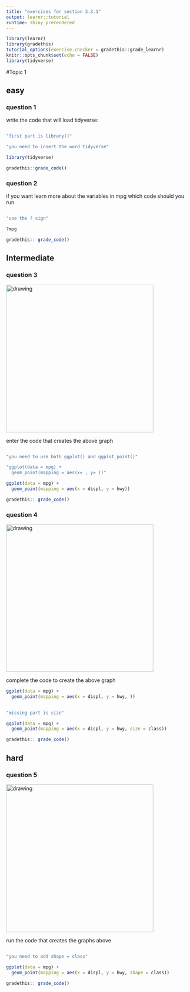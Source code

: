 ```yaml
---
title: "exercises for section 3.3.1"
output: learnr::tutorial
runtime: shiny_prerendered
---
```


```r
library(learnr)
library(gradethis)
tutorial_options(exercise.checker = gradethis::grade_learnr)
knitr::opts_chunk$set(echo = FALSE)
library(tidyverse)
```


#Topic 1

## easy

### question 1


write the code that will load tidyverse:

```r

```
```r
"first part is library()"

```
```r
"you need to insert the word tidyverse"
```

```r
library(tidyverse)
```
```r
gradethis::grade_code()
```


### question 2

if you want learn more about the variables in mpg which code should you run

```r

```
```r
"use the ? sign"
```

```r
?mpg
```

```r
gradethis:: grade_code()
```

## Intermediate

### question 3
<!-- ![picture](images/Rplot22.png) -->
<img src="images/Rplot22.png" alt="drawing" style="width:400px;"/>

enter the code that creates the above graph

```r

```

```r
"you need to use both ggplot() and ggplot_point()"
```

```r
"ggplot(data = mpg) + 
  geom_point(mapping = aes(x= , y= ))"
```

```r
ggplot(data = mpg) + 
  geom_point(mapping = aes(x = displ, y = hwy))
```

```r
gradethis:: grade_code()
```

### question 4

<!-- ![picture](images/Rplot23.png) -->
<img src="images/Rplot23.png" alt="drawing" style="width:400px;"/>

complete the code to create the above graph

```r

ggplot(data = mpg) + 
  geom_point(mapping = aes(x = displ, y = hwy, ))
             
```

```r
"missing part is size"
```

```r
ggplot(data = mpg) + 
  geom_point(mapping = aes(x = displ, y = hwy, size = class))
```
```r
gradethis:: grade_code()
```

  
  

## hard

### question 5

<!-- ![picture](images/Rplot24.png) -->
<img src="images/Rplot24.png" alt="drawing" style="width:400px;"/>


run the code that creates the graphs above

```r

```
```r
"you need to add shape = class"
```
```r
ggplot(data = mpg) + 
  geom_point(mapping = aes(x = displ, y = hwy, shape = class))
```
```r
gradethis:: grade_code()
```
